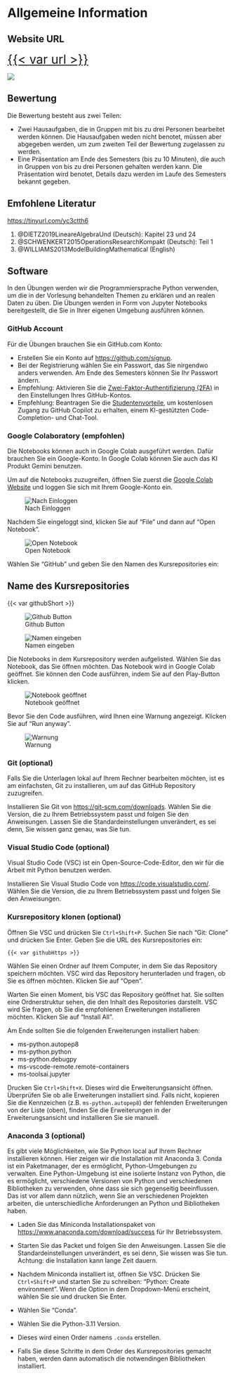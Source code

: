 # Allgemeine Information {.unnumbered}

::: callout-note
## Website URL

[{{< var url >}}]({{< var url >}}){style="font-size:2em"}

![](figures/qr_code.png)
:::

## Bewertung

Die Bewertung besteht aus zwei Teilen:

- Zwei Hausaufgaben, die in Gruppen mit bis zu drei Personen bearbeitet werden können. Die Hausaufgaben weden nicht benotet, müssen aber abgegeben werden, um zum zweiten Teil der Bewertung zugelassen zu werden.
- Eine Präsentation am Ende des Semesters (bis zu 10 Minuten), die auch in Gruppen von bis zu drei Personen gehalten werden kann. Die Präsentation wird benotet, Details dazu werden im Laufe des Semesters bekannt gegeben.

## Emfohlene Literatur {.unnumbered}

<https://tinyurl.com/yc3ctth6>

1. @DIETZ2019LineareAlgebraUnd (Deutsch): Kapitel 23 und 24
2. @SCHWENKERT2015OperationsResearchKompakt (Deutsch): Teil 1
3. @WILLIAMS2013ModelBuildingMathematical (English)


## Software

In den Übungen werden wir die Programmiersprache Python verwenden, um die in der Vorlesung behandelten Themen zu erklären und an realen Daten zu üben. Die Übungen werden in Form von Jupyter Notebooks bereitgestellt, die Sie in Ihrer eigenen Umgebung ausführen können.

### GitHub Account

Für die Übungen brauchen Sie ein GitHub.com Konto:

-   Erstellen Sie ein Konto auf <https://github.com/signup>.
-   Bei der Registrierung wählen Sie ein Passwort, das Sie nirgendwo anders verwenden. Am Ende des Semesters können Sie Ihr Passwort ändern.
-   Empfehlung: Aktivieren Sie die [Zwei-Faktor-Authentifizierung (2FA)](https://docs.github.com/en/authentication/securing-your-account-with-two-factor-authentication-2fa/configuring-two-factor-authentication#configuring-two-factor-authentication-using-github-mobile) in den Einstellungen Ihres GitHub-Kontos.
-   Empfehlung: Beantragen Sie die [Studentenvorteile](https://education.github.com/discount_requests/application), um kostenlosen Zugang zu GitHub Copilot zu erhalten, einem KI-gestützten Code-Completion- und Chat-Tool.

### Google Colaboratory (empfohlen)

Die Notebooks können auch in Google Colab ausgeführt werden. Dafür brauchen Sie ein Google-Konto. In Google Colab können Sie auch das KI Produkt Gemini benutzen.

Um auf die Notebooks zuzugreifen, öffnen Sie zuerst die [Google Colab Website](https://colab.research.google.com/) und loggen Sie sich mit Ihrem Google-Konto ein.

![Nach Einloggen](./figures/colab/01-After-Login.png)

Nachdem Sie eingeloggt sind, klicken Sie auf "File" und dann auf "Open Notebook".

![Open Notebook](./figures/colab/02-Open-Notebook.png)

Wählen Sie "GitHub" und geben Sie den Namen des Kursrepositories ein:

:::{.callout-note}
## Name des Kursrepositories

{{< var githubShort >}}
:::


![Github Button](./figures/colab/03-Github-Button.png)

![Namen eingeben](./figures/colab/04-Github-Address.png)

Die Notebooks in dem Kursrepository werden aufgelisted. Wählen Sie das Notebook, das Sie öffnen möchten.
Das Notebook wird in Google Colab geöffnet. Sie können den Code ausführen, indem Sie auf den Play-Button klicken.


<!-- ![Notebook auswählen](./figures/colab/05-List-of-Notebooks.png) -->


![Notebook geöffnet](./figures/colab/06-Opened-Notebook.png)

Bevor Sie den Code ausführen, wird Ihnen eine Warnung angezeigt. Klicken Sie auf "Run anyway".

![Warnung](./figures/colab/07-Warning.png)

### Git (optional)

Falls Sie die Unterlagen lokal auf Ihrem Rechner bearbeiten möchten, ist es am einfachsten, Git zu installieren, um auf das GitHub Repository zuzugreifen.


Installieren Sie Git von <https://git-scm.com/downloads>. Wählen Sie die Version, die zu Ihrem Betriebssystem passt und folgen Sie den Anweisungen. Lassen Sie die Standardeinstellungen unverändert, es sei denn, Sie wissen ganz genau, was Sie tun.


### Visual Studio Code (optional)

Visual Studio Code (VSC) ist ein Open-Source-Code-Editor, den wir für die Arbeit mit Python benutzen werden.

Installieren Sie Visual Studio Code von <https://code.visualstudio.com/>. Wählen Sie die Version, die zu Ihrem Betriebssystem passt und folgen Sie den Anweisungen.

### Kursrepository klonen (optional)

Öffnen Sie VSC und drücken Sie `Ctrl+Shift+P`. Suchen Sie nach "Git: Clone" und drücken Sie Enter. Geben Sie die URL des Kursrepositories ein:

``` plaintext
{{< var githubHttps >}}
```

Wählen Sie einen Ordner auf Ihrem Computer, in dem Sie das Repository speichern möchten. VSC wird das Repository herunterladen und fragen, ob Sie es öffnen möchten. Klicken Sie auf "Open".

Warten Sie einen Moment, bis VSC das Repository geöffnet hat. Sie sollten eine Ordnerstruktur sehen, die den Inhalt des Repositories darstellt. VSC wird Sie fragen, ob Sie die empfohlenen Erweiterungen installieren möchten. Klicken Sie auf "Install All".

Am Ende sollten Sie die folgenden Erweiterungen installiert haben:

-   ms-python.autopep8
-   ms-python.python
-   ms-python.debugpy
-   ms-vscode-remote.remote-containers
-   ms-toolsai.jupyter

Drucken Sie `Ctrl+Shift+X`. Dieses wird die Erweiterungsansicht öffnen. Überprüfen Sie ob alle Erweiterungen installiert sind. Falls nicht, kopieren Sie die Kennzeichen (z.B. `ms-python.autopep8`) der fehlenden Erweiterungen von der Liste (oben), finden Sie die Erweiterungen in der Erweiterungsansicht und installieren Sie sie manuell.

### Anaconda 3 (optional)

Es gibt viele Möglichkeiten, wie Sie Python local auf Ihrem Rechner installieren können. Hier zeigen wir die Installation mit Anaconda 3. Conda ist ein Paketmanager, der es ermöglicht, Python-Umgebungen zu verwalten. Eine Python-Umgebung ist eine isolierte Instanz von Python, die es ermöglicht, verschiedene Versionen von Python und verschiedenen Bibliotheken zu verwenden, ohne dass sie sich gegenseitig beeinflussen. Das ist vor allem dann nützlich, wenn Sie an verschiedenen Projekten arbeiten, die unterschiedliche Anforderungen an Python und Bibliotheken haben.

-   Laden Sie das Miniconda Installationspaket von <https://www.anaconda.com/download/success> für Ihr Betriebssystem.

-   Starten Sie das Packet und folgen Sie den Anweisungen. Lassen Sie die Standardeinstellungen unverändert, es sei denn, Sie wissen was Sie tun. Achtung: die Installation kann lange Zeit dauern.

-   Nachdem Miniconda installiert ist, öffnen Sie VSC. Drücken Sie `Ctrl+Shift+P` und starten Sie zu schreiben: "Python: Create environment". Wenn die Option in dem Dropdown-Menü erscheint, wählen Sie sie und drucken Sie Enter.

-   Wählen Sie "Conda".

-   Wählen Sie die Python-3.11 Version.

-   Dieses wird einen Order namens `.conda` erstellen.

-   Falls Sie diese Schritte in dem Order des Kursrepositories gemacht haben, werden dann automatisch die notwendingen Bibliotheken installiert.
